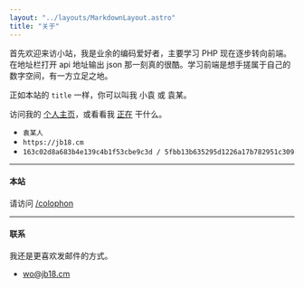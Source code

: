 ```yaml
---
layout: "../layouts/MarkdownLayout.astro"
title: "关于"
---
```


首先欢迎来访小站，我是业余的编码爱好者，主要学习 PHP 现在逐步转向前端。在地址栏打开 api 地址输出 json 那一刻真的很酷。学习前端是想手搓属于自己的数字空间，有一方立足之地。

正如本站的 `title` 一样，你可以叫我 小袁 或 袁某。

访问我的 [个人主页](https://wo.jb18.cm)，或看看我 [正在](/now) 干什么。

- `袁某人`
- `https://jb18.cm`
- `163c02d8a683b4e139c4b1f53cbe9c3d / 5fbb13b635295d1226a17b782951c309`

---

#### 本站

请访问  [/colophon](/colophon)

---

#### 联系

我还是更喜欢发邮件的方式。

- [wo@jb18.cm](mailto:wo@jb18.cm)


